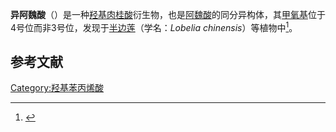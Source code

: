 {{chembox
| ImageFile = Isoferulic acid.svg
| IUPACName = (E)-3-(3-hydroxy-4-methoxyphenyl)prop-2-enoic acid
| OtherNames = Hesperetic acid<br>3-(3-Hydroxy-4-methoxyphenyl)acrylic acid<br>Hesperetate<br>Isoferulate
|Section1={{Chembox Identifiers
| ChemSpiderID_Ref = 
|  ChemSpiderID = 643318
| InChI = 1S/C10H10O4/c1-14-9-4-2-7(6-8(9)11)3-5-10(12)13/h2-6,11H,1H3,(H,12,13)/b5-3+
| InChIKey = QURCVMIEKCOAJU-HWKANZROSA-N
| StdInChI_Ref = 
| StdInChI = 
| StdInChIKey_Ref = 
| StdInChIKey = 
| CASNo_Ref = {{cascite|correct|CAS}}
| CASNo = 537-73-5
| UNII_Ref = {{fdacite|correct|FDA}}
| UNII = XSQ2K2G7MC
| ChEMBL_Ref = 
| ChEMBL = 
| PubChem = 736186
| DrugBank_Ref = 
| DrugBank = 
| ChEBI_Ref = 
| ChEBI = 27794
| SMILES = COC1=C(C=C(C=C1)C=CC(=O)O)O
}}
|Section2={{Chembox Properties
| Formula = C<sub>10</sub>H<sub>10</sub>O<sub>4</sub>
| MolarMass = 194.18 g/mol
| Appearance = 
| Density =
| MeltingPtC = 
| MeltingPt_notes = 
| BoilingPt =
| pKa = 
| Solubility = 
  }}
|Section3={{Chembox Hazards
| NFPA-H = 
| NFPA-F = 
| NFPA-R = 
| MainHazards =
| FlashPt =
| AutoignitionPt = 
 }}
}}
'''异阿魏酸'''（{{lang-en|Isoferulic acid}}）是一种[[羟基肉桂酸|羟基肉桂酸]]衍生物，也是[[阿魏酸|阿魏酸]]的同分异构体，其[[甲氧基|甲氧基]]位于4号位而非3号位，发现于[[半边莲|半边莲]]（学名：''Lobelia chinensis''）等植物中<ref name=chem>{{cite journal |vauthors=Chen JX, Huang SH, Wang Y, Shao M, Ye WC | title = Studies on the chemical constituents from ''Lobelia chinensis'' | year = 2010 | volume = 33 | issue = 11 | pmid = 21434431 | journal = Zhong Yao Cai | pages = 1721–4 }}</ref>。
==参考文献==
{{Reflist}}

{{hydroxycinnamic acid}}

[[Category:羟基苯丙烯酸|Category:羟基苯丙烯酸]]

{{aromatic-stub}}